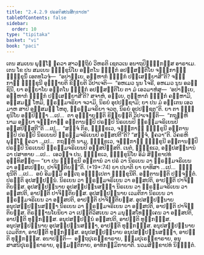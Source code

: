 ```yaml
---
title: "2.4.2.9 ປຣອຠິສປນສິກ຺ຂາປທ"
tableOfContents: false
sidebar:
  order: 10
type: "tipitaka"
basket: "vi"
book: "paci"
---
```



<DynamicBreadcrumb />

<Division number="874" book="paci">

<Paragraph number="2770" book="paci">
ເຕນ ສມເຍນ ພຸທ຺ໂຘ ຠຄວາ ສາວຕ຺ຖິຍໍ ວິຫຣຕິ ເຊຕວເນ ອນາຖປິຓ຺ຑິກສ຺ສ ອາຣາເມ. ເຕນ ໂຂ ປນ ສມເຍນ ຠິກ຺ຂຸນິໂຍ ອຕ຺ຕໂນ ຠຓ຺ຑກໍ ອປສ຺ສນ຺ຕິໂຍ ຈຓ຺ຑກາຬິໍ ຠິກ຺ຂຸນິໍ ເອຕທໂວຈຸໍ—  “ອປາຍ຺ເຍ, ອມ຺ຫາກໍ ຠຓ຺ຑກໍ ປສ຺ເສຍ຺ຍາສີ”ຕິ? ຈຓ຺ຑກາຬີ ຠິກ຺ຂຸນີ ອຸຊ຺ຌາຍຕິ ຂິຍ຺ຍຕິ ວິປາເຈຕິ—  “ອຫເມວ ນູນ ໂຈຣີ, ອຫເມວ ນູນ ອລຊ຺ຊິນີ, ຍາ ອຍ຺ຍາໂຍ ອຕ຺ຕໂນ ຠຓ຺ຑກໍ ອປສ຺ສນ຺ຕິໂຍ ຕາ ມໍ ເອວມາຫໍສຸ—  ‘ອປາຍ຺ເຍ, ອມ຺ຫາກໍ ຠຓ຺ຑກໍ ປສ຺ເສຍ຺ຍາສີ’ຕິ? ສຈາຫໍ, ອຍ຺ເຍ, ຕຸມ຺ຫາກໍ ຠຓ຺ຑກໍ ຄຓ຺ຫາມິ, ອສ຺ສມຓີ ໂຫມິ, ພ຺ຣຫ຺ມຈຣິຍາ ຈວາມິ, ນິຣຍໍ ອຸປປຊ຺ຊາມິ; ຍາ ປນ ມໍ ອຠູເຕນ ເອວມາຫ ສາປິ ອສ຺ສມຓີ ໂຫຕຸ, ພ຺ຣຫ຺ມຈຣິຍາ ຈວຕຸ, ນິຣຍໍ ອຸປປຊ຺ຊຕູ”ຕິ.
</Paragraph>

<Paragraph number="2771" book="paci">
ຍາ ຕາ ຠິກ຺ຂຸນິໂຍ ອປ຺ປິຈ຺ຉາ …ເປ…  ຕາ ອຸຊ຺ຌາຍນ຺ຕິ ຂິຍ຺ຍນ຺ຕິ ວິປາເຈນ຺ຕິ—  “ກຖຎ຺ຫິ ນາມ ອຍ຺ຍາ ຈຓ຺ຑກາຬີ ອຕ຺ຕານມ຺ປິ ປຣມ຺ປິ ນິຣເຍນປິ ພ຺ຣຫ຺ມຈຣິເຍນປິ ອຠິສປິສ຺ສຕີ”ຕິ …ເປ…  “ສຈ຺ຈໍ ກິຣ, ຠິກ຺ຂເວ, ຈຓ຺ຑກາຬີ ຠິກ຺ຂຸນີ ອຕ຺ຕານມ຺ປິ ປຣມ຺ປິ ນິຣເຍນປິ ພ຺ຣຫ຺ມຈຣິເຍນປິ ອຠິສປຕີ”ຕິ? “ສຈ຺ຈໍ, ຠຄວາ”ຕິ. ວິຄຣຫິ ພຸທ຺ໂຘ ຠຄວາ …ເປ…  ກຖຎ຺ຫິ ນາມ, ຠິກ຺ຂເວ, ຈຓ຺ຑກາຬີ ຠິກ຺ຂຸນີ ອຕ຺ຕານມ຺ປິ ປຣມ຺ປິ ນິຣເຍນປິ ພ຺ຣຫ຺ມຈຣິເຍນປິ ອຠິສປິສ຺ສຕິ. ເນຕໍ, ຠິກ຺ຂເວ, ອປ຺ປສນ຺ນານໍ ວາ ປສາທາຍ …ເປ…  ເອວຎ຺ຈ ປນ, ຠິກ຺ຂເວ, ຠິກ຺ຂຸນິໂຍ ອິມໍ ສິກ຺ຂາປທໍ ອຸທ຺ທິສນ຺ຕຸ—
</Paragraph>

</Division>
<Division number="875" book="paci">

<Paragraph number="2772" book="paci">
<Emphasis>“ຍາ ປນ ຠິກ຺ຂຸນີ ອຕ຺ຕານໍ ວາ ປຣໍ ວາ ນິຣເຍນ ວາ ພ຺ຣຫ຺ມຈຣິເຍນ ວາ ອຠິສເປຍ຺ຍ, ປາຈິຕ຺ຕິຍນ຺”</Emphasis>ຕິ. (*19*:<Emphasis>74</Emphasis>)
</Paragraph>

</Division>
<Division number="876" book="paci">

<Paragraph number="2773" book="paci">
<Emphasis>ຍາ ປນາ</Emphasis>ຕິ ຍາ ຍາທິສາ …ເປ…  <Emphasis>ຠິກ຺ຂຸນີ</Emphasis>ຕິ …ເປ…  ອຍໍ ອິມສ຺ມິໍ ອຕ຺ເຖ ອຘິປ຺ເປຕາ ຠິກ຺ຂຸນີຕິ.
</Paragraph>

<Paragraph number="2774" book="paci">
<Emphasis>ອຕ຺ຕານນ຺</Emphasis>ຕິ ປຈ຺ຈຕ຺ຕໍ. <Emphasis>ປຣນ຺</Emphasis>ຕິ ອຸປສມ຺ປນ຺ນໍ. ນິຣເຍນ ວາ ພ຺ຣຫ຺ມຈຣິເຍນ ວາ ອຠິສປຕິ, ອາປຕ຺ຕິ ປາຈິຕ຺ຕິຍສ຺ສ.
</Paragraph>

</Division>
<Division number="877" book="paci">

<Paragraph number="2775" book="paci">
ອຸປສມ຺ປນ຺ນາຍ ອຸປສມ຺ປນ຺ນສຎ຺ຎາ ນິຣເຍນ ວາ ພ຺ຣຫ຺ມຈຣິເຍນ ວາ ອຠິສປຕິ, ອາປຕ຺ຕິ ປາຈິຕ຺ຕິຍສ຺ສ. ອຸປສມ຺ປນ຺ນາຍ ເວມຕິກາ ນິຣເຍນ ວາ ພ຺ຣຫ຺ມຈຣິເຍນ ວາ ອຠິສປຕິ, ອາປຕ຺ຕິ ປາຈິຕ຺ຕິຍສ຺ສ. ອຸປສມ຺ປນ຺ນາຍ ອນຸປສມ຺ປນ຺ນສຎ຺ຎາ ນິຣເຍນ ວາ ພ຺ຣຫ຺ມຈຣິເຍນ ວາ ອຠິສປຕິ, ອາປຕ຺ຕິ ປາຈິຕ຺ຕິຍສ຺ສ.
</Paragraph>

<Paragraph number="2776" book="paci">
ຕິຣຈ຺ຉານໂຍນິຍາ ວາ ເປຕ຺ຕິວິສເຍນ ວາ ມນຸສ຺ສໂທຠຄ຺ເຄນ ວາ ອຠິສປຕິ, ອາປຕ຺ຕິ ທຸກ຺ກຏສ຺ສ. ອນຸປສມ຺ປນ຺ນໍ ອຠິສປຕິ, ອາປຕ຺ຕິ ທຸກ຺ກຏສ຺ສ. ອນຸປສມ຺ປນ຺ນາຍ ອຸປສມ຺ປນ຺ນສຎ຺ຎາ, ອາປຕ຺ຕິ ທຸກ຺ກຏສ຺ສ. ອນຸປສມ຺ປນ຺ນາຍ ເວມຕິກາ, ອາປຕ຺ຕິ ທຸກ຺ກຏສ຺ສ. ອນຸປສມ຺ປນ຺ນາຍ ອນຸປສມ຺ປນ຺ນສຎ຺ຎາ, ອາປຕ຺ຕິ ທຸກ຺ກຏສ຺ສ.
</Paragraph>

</Division>
<Division number="878" book="paci">

<Paragraph number="2777" book="paci">
ອນາປຕ຺ຕິ—  ອຕ຺ຖປຸເຣກ຺ຂາຣາຍ, ຘມ຺ມປຸເຣກ຺ຂາຣາຍ, ອນຸສາສນິປຸເຣກ຺ຂາຣາຍ, ອຸມ຺ມຕ຺ຕິກາຍ, ອາທິກມ຺ມິກາຍາຕິ.

</Paragraph>
</Division>

<Paragraph number="2778" type="center" book="paci">
ນວມສິກ຺ຂາປທໍ ນິຏ຺ຐິຕໍ.
</Paragraph>